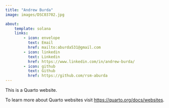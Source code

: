 ```yaml
---
title: "Andrew Burda"
image: images/DSC03702.jpg

about: 
    template: solana
    links:
        - icon: envelope
          text: Email
          href: mailto:aburda531@gmail.com
        - icon: linkedin
          text: Linkedin
          href: https://www.linkedin.com/in/andrew-burda/
        - icon: github
          text: Github
          href: https://github.com/rsm-aburda
---
```


This is a Quarto website.

To learn more about Quarto websites visit <https://quarto.org/docs/websites>.
